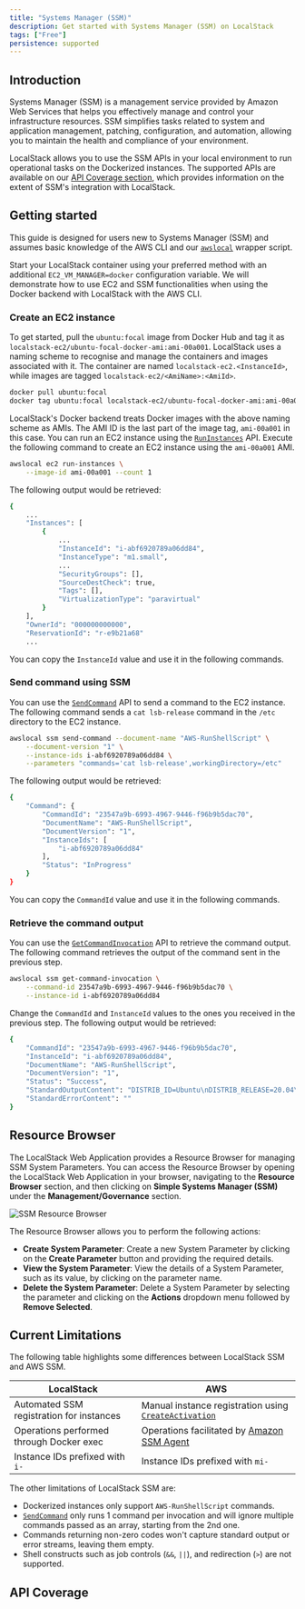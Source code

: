 ```yaml
---
title: "Systems Manager (SSM)"
description: Get started with Systems Manager (SSM) on LocalStack
tags: ["Free"]
persistence: supported
---
```



## Introduction

Systems Manager (SSM) is a management service provided by Amazon Web Services that helps you effectively manage and control your infrastructure resources.
SSM simplifies tasks related to system and application management, patching, configuration, and automation, allowing you to maintain the health and compliance of your environment.

LocalStack allows you to use the SSM APIs in your local environment to run operational tasks on the Dockerized instances.
The supported APIs are available on our [API Coverage section](#api-coverage), which provides information on the extent of SSM's integration with LocalStack.

## Getting started

This guide is designed for users new to Systems Manager (SSM) and assumes basic knowledge of the AWS CLI and our [`awslocal`](https://github.com/localstack/awscli-local) wrapper script.

Start your LocalStack container using your preferred method with an additional `EC2_VM_MANAGER=docker` configuration variable.
We will demonstrate how to use EC2 and SSM functionalities when using the Docker backend with LocalStack with the AWS CLI.

### Create an EC2 instance

To get started, pull the `ubuntu:focal` image from Docker Hub and tag it as `localstack-ec2/ubuntu-focal-docker-ami:ami-00a001`.
LocalStack uses a naming scheme to recognise and manage the containers and images associated with it.
The container are named `localstack-ec2.<InstanceId>`, while images are tagged `localstack-ec2/<AmiName>:<AmiId>`.

```bash
docker pull ubuntu:focal
docker tag ubuntu:focal localstack-ec2/ubuntu-focal-docker-ami:ami-00a001
```

LocalStack's Docker backend treats Docker images with the above naming scheme as AMIs.
The AMI ID is the last part of the image tag, `ami-00a001` in this case.
You can run an EC2 instance using the [`RunInstances`](https://docs.aws.amazon.com/systems-manager/latest/APIReference/API_RunInstances.html) API.
Execute the following command to create an EC2 instance using the `ami-00a001` AMI.

```bash
awslocal ec2 run-instances \
    --image-id ami-00a001 --count 1
```

The following output would be retrieved:

```bash
{
    ...
    "Instances": [
        {
            ...
            "InstanceId": "i-abf6920789a06dd84",
            "InstanceType": "m1.small",
            ...
            "SecurityGroups": [],
            "SourceDestCheck": true,
            "Tags": [],
            "VirtualizationType": "paravirtual"
        }
    ],
    "OwnerId": "000000000000",
    "ReservationId": "r-e9b21a68"
    ...
```

You can copy the `InstanceId` value and use it in the following commands.

### Send command using SSM

You can use the [`SendCommand`](https://docs.aws.amazon.com/systems-manager/latest/APIReference/API_SendCommand.html) API to send a command to the EC2 instance.
The following command sends a `cat lsb-release` command in the `/etc` directory to the EC2 instance.

```bash
awslocal ssm send-command --document-name "AWS-RunShellScript" \
    --document-version "1" \
    --instance-ids i-abf6920789a06dd84 \
    --parameters "commands='cat lsb-release',workingDirectory=/etc"
```

The following output would be retrieved:

```bash
{
    "Command": {
        "CommandId": "23547a9b-6993-4967-9446-f96b9b5dac70",
        "DocumentName": "AWS-RunShellScript",
        "DocumentVersion": "1",
        "InstanceIds": [
            "i-abf6920789a06dd84"
        ],
        "Status": "InProgress"
    }
}
```

You can copy the `CommandId` value and use it in the following commands.

### Retrieve the command output

You can use the [`GetCommandInvocation`](https://docs.aws.amazon.com/systems-manager/latest/APIReference/API_GetCommandInvocation.html) API to retrieve the command output.
The following command retrieves the output of the command sent in the previous step.

```bash
awslocal ssm get-command-invocation \
    --command-id 23547a9b-6993-4967-9446-f96b9b5dac70 \
    --instance-id i-abf6920789a06dd84
```

Change the `CommandId` and `InstanceId` values to the ones you received in the previous step.
The following output would be retrieved:

```bash
{
    "CommandId": "23547a9b-6993-4967-9446-f96b9b5dac70",
    "InstanceId": "i-abf6920789a06dd84",
    "DocumentName": "AWS-RunShellScript",
    "DocumentVersion": "1",
    "Status": "Success",
    "StandardOutputContent": "DISTRIB_ID=Ubuntu\nDISTRIB_RELEASE=20.04\nDISTRIB_CODENAME=focal\nDISTRIB_DESCRIPTION=\"Ubuntu 20.04.6 LTS\"\n",
    "StandardErrorContent": ""
}
```

## Resource Browser

The LocalStack Web Application provides a Resource Browser for managing SSM System Parameters.
You can access the Resource Browser by opening the LocalStack Web Application in your browser, navigating to the **Resource Browser** section, and then clicking on **Simple Systems Manager (SSM)** under the **Management/Governance** section.

![SSM Resource Browser](/images/aws/ssm-resource-browser.png)

The Resource Browser allows you to perform the following actions:

- **Create System Parameter**: Create a new System Parameter by clicking on the **Create Parameter** button and providing the required details.
- **View the System Parameter**: View the details of a System Parameter, such as its value, by clicking on the parameter name.
- **Delete the System Parameter**: Delete a System Parameter by selecting the parameter and clicking on the **Actions** dropdown menu followed by **Remove Selected**.

## Current Limitations

The following table highlights some differences between LocalStack SSM and AWS SSM.

| LocalStack                               | AWS                                                                                                                                                |
| ---------------------------------------- | -------------------------------------------------------------------------------------------------------------------------------------------------- |
| Automated SSM registration for instances | Manual instance registration using [`CreateActivation`](https://docs.aws.amazon.com/systems-manager/latest/APIReference/API_CreateActivation.html) |
| Operations performed through Docker exec | Operations facilitated by [Amazon SSM Agent](https://github.com/aws/amazon-ssm-agent)                                                              |
| Instance IDs prefixed with `i-`          | Instance IDs prefixed with `mi-`                                                                                                                   |

The other limitations of LocalStack SSM are:

- Dockerized instances only support `AWS-RunShellScript` commands.
- [`SendCommand`](https://docs.aws.amazon.com/systems-manager/latest/APIReference/API_SendCommand.html) only runs 1 command per invocation and will ignore multiple commands passed as an array, starting from the 2nd one.
- Commands returning non-zero codes won't capture standard output or error streams, leaving them empty.
- Shell constructs such as job controls (`&&`, `||`), and redirection (`>`) are not supported.

## API Coverage

<FeatureCoverage service="ssm" client:load />
